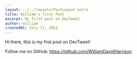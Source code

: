 ---
layout: ../../layouts/PostLayout.astro
title: William's first Post
excerpt: My first post on DevTweet
author: william
createdAt: July 17, 2023
---


Hi there, this is my first post on DevTweet!

Follow me on GitHub: https://github.com/WilliamDavidHarrison
